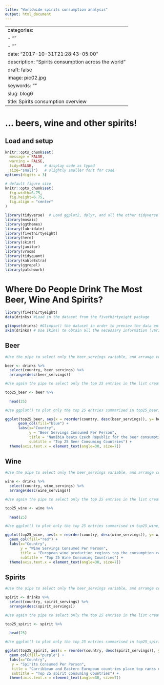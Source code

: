 ```yaml
---
title: "Worldwide spirits consumption analysis"
output: html_document
---
```

---
categories:
- ""
- ""
date: "2017-10-31T21:28:43-05:00"
description: "Spirits consumption across the world"
draft: false
image: pic02.jpg
keywords: ""
slug: blog6
title: Spirits consumption overview
---

# ... beers, wine and other spirits!

## Load and setup

```r
knitr::opts_chunk$set(
  message = FALSE, 
  warning = FALSE, 
  tidy=FALSE,     # display code as typed
  size="small")   # slightly smaller font for code
options(digits = 3)

# default figure size
knitr::opts_chunk$set(
  fig.width=6.75, 
  fig.height=6.75,
  fig.align = "center"
)
```


```r

library(tidyverse)  # Load ggplot2, dplyr, and all the other tidyverse packages
library(mosaic)
library(ggthemes)
library(lubridate)
library(fivethirtyeight)
library(here)
library(skimr)
library(janitor)
library(vroom)
library(tidyquant)
library(kableExtra)
library(ggrepel)
library(patchwork)

```
  
# Where Do People Drink The Most Beer, Wine And Spirits?

```r
library(fivethirtyeight)
data(drinks) #Load in the dataset from the fivethirtyeight package
```
  
```r

glimpse(drinks) #Glimpse() the dataset in order to preview the data entries themselves
skim(drinks) # Use skim() to obtain all the necessary information (variable types, missingness, distribution)

```

## Beer

```r

#Use the pipe to select only the beer_servings variable, and arrange countries in descending order of serving

beer <- drinks %>% 
  select(country, beer_servings) %>% 
  arrange(desc(beer_servings))

#Use again the pipe to select only the top 25 entries in the list created above

top25_beer <- beer %>% 
  
  head(25)

#Use ggplot() to plot only the top 25 entries summarised in top25_beer, adjusting the x-axis labels for readibility, as well as colour, axis labels and title

ggplot(top25_beer, aes(x = reorder(country, desc(beer_servings)), y= beer_servings),) +
      geom_col(fill="blue") +
      labs(x="Country",
           y = "Beer Servings Consumed Per Person",
           title = "Namibia beats Czech Republic for the beer consumption top spot",
           subtitle = "Top 25 Beer Consuming Countries") + 
  theme(axis.text.x = element_text(angle=30, size=7))

```

## Wine

```r

#Use the pipe to select only the beer_servings variable, and arrange countries in descending order of serving

wine <- drinks %>% 
  select(country, wine_servings) %>% 
  arrange(desc(wine_servings))

#Use again the pipe to select only the top 25 entries in the list created above

top25_wine <- wine %>% 
  
  head(25)

#Use ggplot() to plot only the top 25 entries summarised in top25_wine, adjusting the x-axis labels for readibility, as well as colour, axis labels and title

ggplot(top25_wine, aes(x = reorder(country, desc(wine_servings)), y= wine_servings),) +
  geom_col(fill="red") +
  labs(x="Country",
       y = "Wine Servings Consumed Per Person", 
       title = "European wine production regions top the consumption rankings",
       subtitle = "Top 25 Wine Consuming Countries") + 
  theme(axis.text.x = element_text(angle=30, size=7))


```

## Spirits

```r

#Use the pipe to select only the beer_servings variable, and arrange countries in descending order of serving

spirit <- drinks %>% 
  select(country, spirit_servings) %>% 
  arrange(desc(spirit_servings))

#Use again the pipe to select only the top 25 entries in the list created above

top25_spirit <- spirit %>% 
  
  head(25)

#Use ggplot() to plot only the top 25 entries summarised in top25_spirit, adjusting the x-axis labels for readibility, as well as colour, axis labels and title

ggplot(top25_spirit, aes(x = reorder(country, desc(spirit_servings)), y= spirit_servings),) + 
  geom_col(fill="purple") + 
  labs(x="Country",
   y = "Spirits Consumed Per Person",
   title = "Carribbean and Eastern European countries place top ranks on spirits ranking",
   subtitle = "Top 25 spirit Consuming Countries") +
  theme(axis.text.x = element_text(angle=30, size=7))

```
